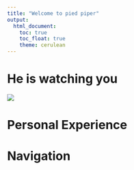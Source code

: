 ```yaml
---
title: "Welcome to pied piper"
output: 
  html_document:
    toc: true
    toc_float: true
    theme: cerulean
---
```


# He is watching you

![](data/logic.jpg)

# Personal Experience

# Navigation



